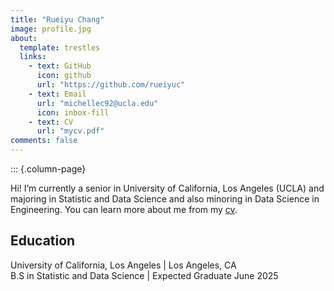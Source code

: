 ```yaml
---
title: "Rueiyu Chang"
image: profile.jpg
about:
  template: trestles
  links:
    - text: GitHub
      icon: github
      url: "https://github.com/rueiyuc"
    - text: Email
      url: "michellec92@ucla.edu"
      icon: inbox-fill
    - text: CV
      url: "mycv.pdf"
comments: false
---
```

::: {.column-page}

Hi! I'm currently a senior in University of California, Los Angeles (UCLA) and majoring in Statistic and Data Science and also minoring in Data Science in Engineering. You can learn more about me from my [cv](/mycv.pdf).

## Education

University of California, Los Angeles | Los Angeles, CA <br>
B.S in Statistic and Data Science | Expected Graduate June 2025